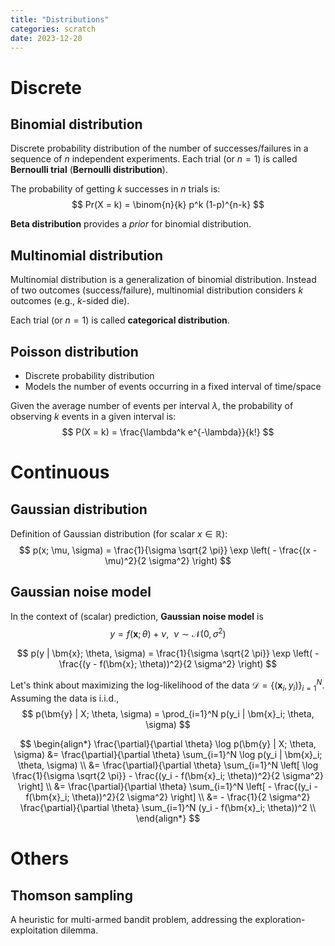 ```yaml
---
title: "Distributions"
categories: scratch
date: 2023-12-20
---
```


# Discrete
## Binomial distribution
Discrete probability distribution of the number of successes/failures in a sequence of $n$ independent experiments.
Each trial (or $n=1$) is called **Bernoulli trial** (**Bernoulli distribution**).

The probability of getting $k$ successes in $n$ trials is:
$$
Pr(X = k) = \binom{n}{k} p^k (1-p)^{n-k}
$$

**Beta distribution** provides a *prior* for binomial distribution.

## Multinomial distribution
Multinomial distribution is a generalization of binomial distribution.
Instead of two outcomes (success/failure), multinomial distribution considers $k$ outcomes (e.g., $k$-sided die).

Each trial (or $n=1$) is called **categorical distribution**.

## Poisson distribution
- Discrete probability distribution
- Models the number of events occurring in a fixed interval of time/space

Given the average number of events per interval $\lambda$,
the probability of observing $k$ events in a given interval is:
$$
P(X = k) = \frac{\lambda^k e^{-\lambda}}{k!}
$$


# Continuous
## Gaussian distribution
Definition of Gaussian distribution (for scalar $x \in \mathbb{R}$):
$$
p(x; \mu, \sigma) = \frac{1}{\sigma \sqrt{2 \pi}} \exp \left( - \frac{(x - \mu)^2}{2 \sigma^2} \right)
$$

## Gaussian noise model
In the context of (scalar) prediction, **Gaussian noise model** is
$$
y = f(\bm{x}; \theta) + \nu,~~\nu \sim \mathcal{N}(0, \sigma^2)
$$

$$
p(y | \bm{x}; \theta, \sigma) = \frac{1}{\sigma \sqrt{2 \pi}} \exp \left( - \frac{(y - f(\bm{x}; \theta))^2}{2 \sigma^2} \right) 
$$

Let's think about maximizing the log-likelihood of the data $\mathcal{D} = \{(\bm{x}_i, y_i)\}_{i=1}^N$. Assuming the data is i.i.d.,
$$
p(\bm{y} | X; \theta, \sigma) = \prod_{i=1}^N p(y_i | \bm{x}_i; \theta, \sigma)
$$


$$
\begin{align*}
\frac{\partial}{\partial \theta} \log p(\bm{y} | X; \theta, \sigma) 
&= \frac{\partial}{\partial \theta} \sum_{i=1}^N \log p(y_i | \bm{x}_i; \theta, \sigma) \\
&= \frac{\partial}{\partial \theta} \sum_{i=1}^N \left[ \log \frac{1}{\sigma \sqrt{2 \pi}} - \frac{(y_i - f(\bm{x}_i; \theta))^2}{2 \sigma^2} \right] \\
&= \frac{\partial}{\partial \theta} \sum_{i=1}^N \left[ - \frac{(y_i - f(\bm{x}_i; \theta))^2}{2 \sigma^2} \right] \\
&= - \frac{1}{2 \sigma^2} \frac{\partial}{\partial \theta} \sum_{i=1}^N (y_i - f(\bm{x}_i; \theta))^2 \\
\end{align*}
$$

# Others

## Thomson sampling
A heuristic for multi-armed bandit problem, addressing the exploration-exploitation dilemma.